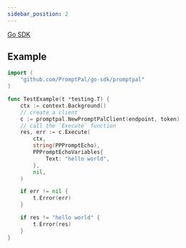 ```yaml
---
sidebar_position: 2
---
```


[Go SDK](https://github.com/PromptPal/go-sdk)

## Example

```go
import (
	"github.com/PromptPal/go-sdk/promptpal"
)

func TestExample(t *testing.T) {
	ctx := context.Background()
	// create a client
	c := promptpal.NewPromptPalClient(endpoint, token)
	// call the `Execute` function
	res, err := c.Execute(
		ctx,
		string(PPPromptEcho),
		PPPromptEchoVariables{
			Text: "hello world",
		},
		nil,
	)

	if err != nil {
		t.Error(err)
	}

	if res != "hello world" {
		t.Error(res)
	}
}
```
